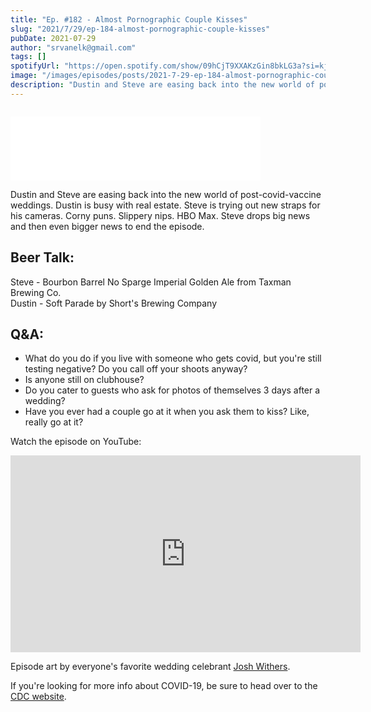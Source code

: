 ```yaml
---
title: "Ep. #182 - Almost Pornographic Couple Kisses"
slug: "2021/7/29/ep-184-almost-pornographic-couple-kisses"
pubDate: 2021-07-29
author: "srvanelk@gmail.com"
tags: []
spotifyUrl: "https://open.spotify.com/show/09hCjT9XXAKzGin8bkLG3a?si=kjRZvQ1JTb6Ov3HVzSSlWA"
image: "/images/episodes/posts/2021-7-29-ep-184-almost-pornographic-couple-kisses/josh-withers-rTf7VjifEJc-unsplash.webp"
description: "Dustin and Steve are easing back into the new world of post-covid-vaccine weddings. Dustin is busy with real estate. Steve is trying out new straps for his cameras. Corny puns. Slippery nips. HBO Max. Steve drops big news and then even bigger news to end the episode."
---
```


<figure>
  <img src="/images/episodes/posts/2021-7-29-ep-184-almost-pornographic-couple-kisses/josh-withers-rTf7VjifEJc-unsplash.webp" alt="" />
</figure>
<iframe class="embedly-embed" src="//cdn.embedly.com/widgets/media.html?src=https%3A%2F%2Fanchor.fm%2Fweddingphotohangover%2Fembed%2Fepisodes%2FEp--184---Almost-Pornographic-Couple-Kisses-e156p6t&display_name=Anchor+FM+Inc.&url=https%3A%2F%2Fanchor.fm%2Fweddingphotohangover%2Fepisodes%2FEp--184---Almost-Pornographic-Couple-Kisses-e156p6t&image=https%3A%2F%2Fd3t3ozftmdmh3i.cloudfront.net%2Fproduction%2Fpodcast_uploaded_episode400%2F805714%2F805714-1627585364412-6dc503172079c.jpg&key=61d05c9d54e8455ea7a9677c366be814&type=text%2Fhtml&schema=anchor" width="400" height="102" scrolling="no" title="Anchor FM Inc. embed" frameborder="0" allow="autoplay; fullscreen" allowfullscreen="true"></iframe>

Dustin and Steve are easing back into the new world of post-covid-vaccine weddings. Dustin is busy with real estate. Steve is trying out new straps for his cameras. Corny puns. Slippery nips. HBO Max. Steve drops big news and then even bigger news to end the episode.

## Beer Talk:  
Steve - Bourbon Barrel No Sparge Imperial Golden Ale from Taxman Brewing Co.  
Dustin - Soft Parade by Short's Brewing Company

## Q&A:
- What do you do if you live with someone who gets covid, but you're still testing negative? Do you call off your shoots anyway?
- Is anyone still on clubhouse?
- Do you cater to guests who ask for photos of themselves 3 days after a wedding?
- Have you ever had a couple go at it when you ask them to kiss? Like, really go at it?

Watch the episode on YouTube:
<iframe width="560" height="315" src="https://www.youtube.com/embed/1KpU7IpixoY?si=ZKeXB_sXAy6qgY0b" title="YouTube video player" frameborder="0" allow="accelerometer; autoplay; clipboard-write; encrypted-media; gyroscope; picture-in-picture; web-share" referrerpolicy="strict-origin-when-cross-origin" allowfullscreen></iframe>

Episode art by everyone's favorite wedding celebrant [Josh Withers](https://joshwithers.com.au/).

If you're looking for more info about COVID-19, be sure to head over to the [CDC website](https://www.cdc.gov/coronavirus/2019-ncov/index.html).
